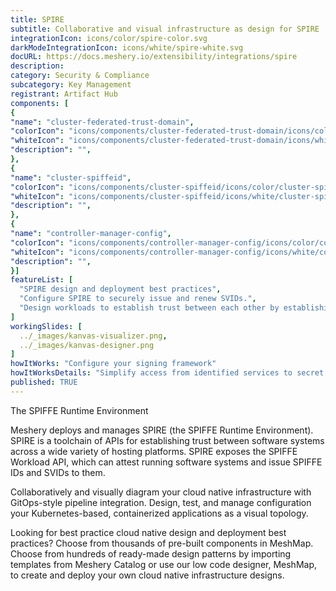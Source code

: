 ```yaml
---
title: SPIRE
subtitle: Collaborative and visual infrastructure as design for SPIRE
integrationIcon: icons/color/spire-color.svg
darkModeIntegrationIcon: icons/white/spire-white.svg
docURL: https://docs.meshery.io/extensibility/integrations/spire
description: 
category: Security & Compliance
subcategory: Key Management
registrant: Artifact Hub
components: [
{
"name": "cluster-federated-trust-domain",
"colorIcon": "icons/components/cluster-federated-trust-domain/icons/color/cluster-federated-trust-domain-color.svg",
"whiteIcon": "icons/components/cluster-federated-trust-domain/icons/white/cluster-federated-trust-domain-white.svg",
"description": "",
},
{
"name": "cluster-spiffeid",
"colorIcon": "icons/components/cluster-spiffeid/icons/color/cluster-spiffeid-color.svg",
"whiteIcon": "icons/components/cluster-spiffeid/icons/white/cluster-spiffeid-white.svg",
"description": "",
},
{
"name": "controller-manager-config",
"colorIcon": "icons/components/controller-manager-config/icons/color/controller-manager-config-color.svg",
"whiteIcon": "icons/components/controller-manager-config/icons/white/controller-manager-config-white.svg",
"description": "",
}]
featureList: [
  "SPIRE design and deployment best practices",
  "Configure SPIRE to securely issue and renew SVIDs.",
  "Design workloads to establish trust between each other by establishing an mTLS connection or by signing and verifying a JWT token."
]
workingSlides: [
  ../_images/kanvas-visualizer.png,
  ../_images/kanvas-designer.png
]
howItWorks: "Configure your signing framework"
howItWorksDetails: "Simplify access from identified services to secret stores, databases, services meshes and cloud provider services."
published: TRUE
---
```

<p>
The SPIFFE Runtime Environment
</p>
<p>
    Meshery deploys and manages SPIRE (the SPIFFE Runtime Environment). SPIRE is a toolchain of APIs for establishing trust between software systems across a wide variety of hosting platforms. SPIRE exposes the SPIFFE Workload API, which can attest running software systems and issue SPIFFE IDs and SVIDs to them. 
</p>
<p>
    Collaboratively and visually diagram your cloud native infrastructure with GitOps-style pipeline integration. Design, test, and manage configuration your Kubernetes-based, containerized applications as a visual topology.
</p>
<p>
    Looking for best practice cloud native design and deployment best practices? Choose from thousands of pre-built components in MeshMap. Choose from hundreds of ready-made design patterns by importing templates from Meshery Catalog or use our low code designer, MeshMap, to create and deploy your own cloud native infrastructure designs.
</p>
